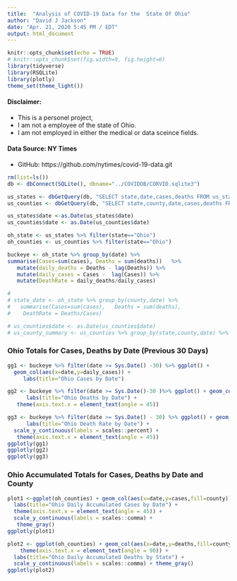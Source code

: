 ```yaml
---
title:  "Analysis of COVID-19 Data for the  State Of Ohio"
author: "David J Jackson"
date: "Apr. 21, 2020 5:45 PM / EDT"
output: html_document
---
```


```r
knitr::opts_chunk$set(echo = TRUE)
# knitr::opts_chunk$set(fig.width=9, fig.height=6)
library(tidyverse)
library(RSQLite)
library(plotly)
theme_set(theme_light())
```

#### Disclaimer:
* This is a personel project, 
* I am not a employee of the state of Ohio. 
* I am not employed in either the medical or data sceince fields.

#### Data Source: NY Times
* GitHub: https://github.com/nytimes/covid-19-data.git


```r
rm(list=ls())
db <- dbConnect(SQLite(), dbname="../COVIDDB/CORVID.sqlite3")

us_states <- dbGetQuery(db, "SELECT state,date,cases,deaths FROM us_states;")
us_counties <- dbGetQuery(db, "SELECT state,county,date,cases,deaths FROM us_counties;")

us_states$date <-as.Date(us_states$date)
us_counties$date <- as.Date(us_counties$date)

oh_state <- us_states %>% filter(state=="Ohio")  
oh_counties <- us_counties %>% filter(state=="Ohio")

```
```r
  
buckeye <- oh_state %>% group_by(date) %>% 
summarise(Cases=sum(cases), Deaths = sum(deaths))   %>%
   mutate(daily_deaths = Deaths - lag(Deaths)) %>% 
   mutate(daily_cases = Cases -  lag(Cases)) %>%
   mutate(DeathRate = daily_deaths/daily_cases)
```
```r
# 
# state_date <- oh_state %>% group_by(county,date) %>% 
#   summarise(Cases=sum(cases),   Deaths = sum(deaths),                               
#    DeathRate = Deaths/Cases)

```
```r
# us_counties$date <- as.Date(us_counties$date)
# us_county_summary <- us_counties %>% group_by(state,county,date) %>% summarise(Cases=sum(cases),Deaths = sum(deaths),DeathRate = Deaths/Cases)

```


###  Ohio Totals for Cases, Deaths  by Date (Previous 30 Days)

```r
gg1 <- buckeye %>% filter(date >= Sys.Date() -30) %>% ggplot() + 
  geom_col(aes(x=date,y=daily_cases)) +
     labs(title="Ohio Cases by Date") 
```
```r
gg2 <- buckeye %>% filter(date >= Sys.Date()-30 )%>% ggplot() + geom_col(aes(x=date,y=daily_deaths)) +
      labs(title="Ohio Deaths by Date") +
   theme(axis.text.x = element_text(angle = 45))

gg3 <- buckeye %>% filter(date >= Sys.Date() - 30) %>% ggplot() + geom_col(aes(x=date,y=DeathRate)) +
      labs(title="Ohio Death Rate by Date") + 
  scale_y_continuous(labels = scales::percent) +
   theme(axis.text.x = element_text(angle = 45))
ggplotly(gg1)
ggplotly(gg2)
ggplotly(gg3)
```

### Ohio Accumulated  Totals for Cases, Deaths  by Date and County

```r
plot1 <-ggplot(oh_counties) + geom_col(aes(x=date,y=cases,fill=county)) +
  labs(title="Ohio Daily Accumulated Cases by Date") +
  theme(axis.text.x = element_text(angle = 45)) +
  scale_y_continuous(labels = scales::comma) +
   theme_gray()
ggplotly(plot1)

plot2 <- ggplot(oh_counties) + geom_col(aes(x=date,y=deaths,fill=county)) +
    theme(axis.text.x = element_text(angle = 90)) +
  labs(title="Ohio Daily Accumulated Deaths by State") +
  scale_y_continuous(labels = scales::comma) + theme_gray()
ggplotly(plot2)

```

